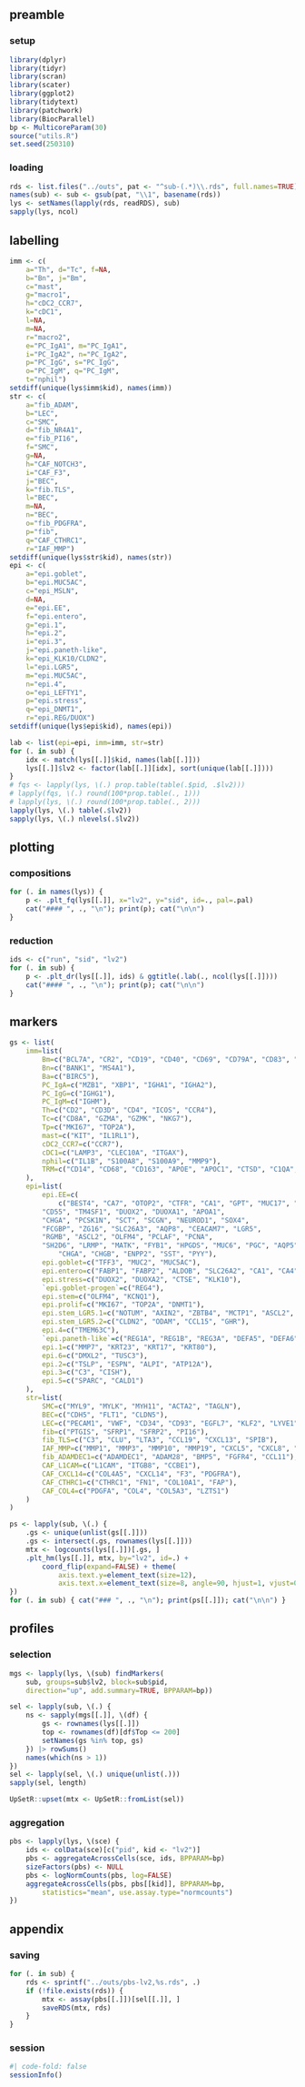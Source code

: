 ## preamble

### setup

```r
library(dplyr)
library(tidyr)
library(scran)
library(scater)
library(ggplot2)
library(tidytext)
library(patchwork)
library(BiocParallel)
bp <- MulticoreParam(30)
source("utils.R")
set.seed(250310)
```

### loading

```r
rds <- list.files("../outs", pat <- "^sub-(.*)\\.rds", full.names=TRUE)
names(sub) <- sub <- gsub(pat, "\\1", basename(rds))
lys <- setNames(lapply(rds, readRDS), sub)
sapply(lys, ncol)
```

## labelling

```r
imm <- c(
    a="Th", d="Tc", f=NA,
    b="Bn", j="Bm",
    c="mast",  
    g="macro1",
    h="cDC2_CCR7",
    k="cDC1",
    l=NA,
    m=NA,
    r="macro2",
    e="PC_IgA1", m="PC_IgA1",
    i="PC_IgA2", n="PC_IgA2",
    p="PC_IgG", s="PC_IgG",
    o="PC_IgM", q="PC_IgM",
    t="nphil")
setdiff(unique(lys$imm$kid), names(imm)) 
str <- c(
    a="fib_ADAM", 
    b="LEC",
    c="SMC",
    d="fib_NR4A1",
    e="fib_PI16",
    f="SMC",
    g=NA,
    h="CAF_NOTCH3",
    i="CAF_F3",
    j="BEC",
    k="fib.TLS",
    l="BEC",
    m=NA,
    n="BEC",
    o="fib_PDGFRA",
    p="fib",
    q="CAF_CTHRC1",
    r="IAF_MMP")
setdiff(unique(lys$str$kid), names(str))
epi <- c(
    a="epi.goblet", 
    b="epi.MUC5AC",
    c="epi_MSLN",
    d=NA,
    e="epi.EE",
    f="epi.entero",
    g="epi.1",
    h="epi.2",
    i="epi.3",
    j="epi.paneth-like",
    k="epi_KLK10/CLDN2",
    l="epi.LGR5",
    m="epi.MUC5AC",
    n="epi.4",
    o="epi_LEFTY1",
    p="epi.stress",
    q="epi_DNMT1",
    r="epi.REG/DUOX")
setdiff(unique(lys$epi$kid), names(epi))

lab <- list(epi=epi, imm=imm, str=str)
for (. in sub) {
    idx <- match(lys[[.]]$kid, names(lab[[.]]))
    lys[[.]]$lv2 <- factor(lab[[.]][idx], sort(unique(lab[[.]])))
}
# fqs <- lapply(lys, \(.) prop.table(table(.$pid, .$lv2)))
# lapply(fqs, \(.) round(100*prop.table(., 1)))
# lapply(lys, \(.) round(100*prop.table(., 2)))
lapply(lys, \(.) table(.$lv2))
sapply(lys, \(.) nlevels(.$lv2))
```

## plotting

### compositions

::: {.panel-tabset}

```r
for (. in names(lys)) {
    p <- .plt_fq(lys[[.]], x="lv2", y="sid", id=., pal=.pal)
    cat("#### ", ., "\n"); print(p); cat("\n\n")
}
```

:::

### reduction

::: {.panel-tabset}

```r
ids <- c("run", "sid", "lv2")
for (. in sub) {
    p <- .plt_dr(lys[[.]], ids) & ggtitle(.lab(., ncol(lys[[.]])))
    cat("#### ", ., "\n"); print(p); cat("\n\n")
}
```

:::

## markers

```r
gs <- list(
    imm=list(
        Bm=c("BCL7A", "CR2", "CD19", "CD40", "CD69", "CD79A", "CD83", "CIITA", "SELL", "IGHD"),
        Bn=c("BANK1", "MS4A1"),
        Ba=c("BIRC5"),
        PC_IgA=c("MZB1", "XBP1", "IGHA1", "IGHA2"),
        PC_IgG=c("IGHG1"), 
        PC_IgM=c("IGHM"),
        Th=c("CD2", "CD3D", "CD4", "ICOS", "CCR4"),
        Tc=c("CD8A", "GZMA", "GZMK", "NKG7"),
        Tp=c("MKI67", "TOP2A"),
        mast=c("KIT", "IL1RL1"),
        cDC2_CCR7=c("CCR7"),
        cDC1=c("LAMP3", "CLEC10A", "ITGAX"),
        nphil=c("IL1B", "S100A8", "S100A9", "MMP9"),
        TRM=c("CD14", "CD68", "CD163", "APOE", "APOC1", "CTSD", "C1QA", "C1QB", "C1QC")
    ),
    epi=list(
        epi.EE=c(
            c("BEST4", "CA7", "OTOP2", "CTFR", "CA1", "GPT", "MUC17", "TFF1",
        "CD55", "TM4SF1", "DUOX2", "DUOXA1", "APOA1",
        "CHGA", "PCSK1N", "SCT", "SCGN", "NEUROD1", "SOX4",  
        "FCGBP", "ZG16", "SLC26A3", "AQP8", "CEACAM7", "LGR5",
        "RGMB", "ASCL2", "OLFM4", "PCLAF", "PCNA", 
        "SH2D6", "LRMP", "MATK", "FYB1", "HPGDS", "MUC6", "PGC", "AQP5", "BPIFB1"),
            "CHGA", "CHGB", "ENPP2", "SST", "PYY"),
        epi.goblet=c("TFF3", "MUC2", "MUC5AC"),
        epi.entero=c("FABP1", "FABP2", "ALDOB", "SLC26A2", "CA1", "CA4", "CA7", "KRT19", "KRT20"),
        epi.stress=c("DUOX2", "DUOXA2", "CTSE", "KLK10"),
        `epi.goblet-progen`=c("REG4"),
        epi.stem=c("OLFM4", "KCNQ1"),
        epi.prolif=c("MKI67", "TOP2A", "DNMT1"),
        epi.stem_LGR5.1=c("NOTUM", "AXIN2", "ZBTB4", "MCTP1", "ASCL2", "LGR5"),
        epi.stem_LGR5.2=c("CLDN2", "ODAM", "CCL15", "GHR"),
        epi.4=c("TMEM63C"),
        `epi.paneth-like`=c("REG1A", "REG1B", "REG3A", "DEFA5", "DEFA6"),
        epi.1=c("MMP7", "KRT23", "KRT17", "KRT80"),
        epi.6=c("DMXL2", "TUSC3"),
        epi.2=c("TSLP", "ESPN", "ALPI", "ATP12A"),
        epi.3=c("C3", "CISH"),
        epi.5=c("SPARC", "CALD1")
    ),
    str=list(
        SMC=c("MYL9", "MYLK", "MYH11", "ACTA2", "TAGLN"),
        BEC=c("CDH5", "FLT1", "CLDN5"),
        LEC=c("PECAM1", "VWF", "CD34", "CD93", "EGFL7", "KLF2", "LYVE1", "PROX1", "CCL21"),
        fib=c("PTGIS", "SFRP1", "SFRP2", "PI16"),
        fib_TLS=c("C3", "CLU", "LTA3", "CCL19", "CXCL13", "SPIB"),
        IAF_MMP=c("MMP1", "MMP3", "MMP10", "MMP19", "CXCL5", "CXCL8", "SMOX", "ASRGL1"),
        fib_ADAMDEC1=c("ADAMDEC1", "ADAM28", "BMP5", "FGFR4", "CCL11"),
        CAF_L1CAM=c("L1CAM", "ITGB8", "CCBE1"),
        CAF_CXCL14=c("COL4A5", "CXCL14", "F3", "PDGFRA"),
        CAF_CTHRC1=c("CTHRC1", "FN1", "COL10A1", "FAP"),
        CAF_COL4=c("PDGFA", "COL4", "COL5A3", "LZTS1")
    )
)
```

::: {.panel-tabset}

```r
ps <- lapply(sub, \(.) {
    .gs <- unique(unlist(gs[[.]]))
    .gs <- intersect(.gs, rownames(lys[[.]]))
    mtx <- logcounts(lys[[.]])[.gs, ]
    .plt_hm(lys[[.]], mtx, by="lv2", id=.) + 
        coord_flip(expand=FALSE) + theme(
            axis.text.y=element_text(size=12), 
            axis.text.x=element_text(size=8, angle=90, hjust=1, vjust=0.5))
})
for (. in sub) { cat("### ", ., "\n"); print(ps[[.]]); cat("\n\n") }
```

:::

## profiles

### selection

```r
mgs <- lapply(lys, \(sub) findMarkers(
    sub, groups=sub$lv2, block=sub$pid, 
    direction="up", add.summary=TRUE, BPPARAM=bp))
```

```r
sel <- lapply(sub, \(.) {
    ns <- sapply(mgs[[.]], \(df) {
        gs <- rownames(lys[[.]])
        top <- rownames(df)[df$Top <= 200]
        setNames(gs %in% top, gs)
    }) |> rowSums()
    names(which(ns > 1))
})
sel <- lapply(sel, \(.) unique(unlist(.)))
sapply(sel, length)
```

```r
UpSetR::upset(mtx <- UpSetR::fromList(sel))
```

### aggregation

```r
pbs <- lapply(lys, \(sce) {
    ids <- colData(sce)[c("pid", kid <- "lv2")]
    pbs <- aggregateAcrossCells(sce, ids, BPPARAM=bp)
    sizeFactors(pbs) <- NULL
    pbs <- logNormCounts(pbs, log=FALSE)
    aggregateAcrossCells(pbs, pbs[[kid]], BPPARAM=bp,
        statistics="mean", use.assay.type="normcounts")
})
```

## appendix

### saving

```r
for (. in sub) {
    rds <- sprintf("../outs/pbs-lv2,%s.rds", .)
    if (!file.exists(rds)) {
        mtx <- assay(pbs[[.]])[sel[[.]], ]
        saveRDS(mtx, rds)
    }
}
```

::: {.callout-note icon=false, collapse=true}

### session

```r
#| code-fold: false
sessionInfo()
```

:::